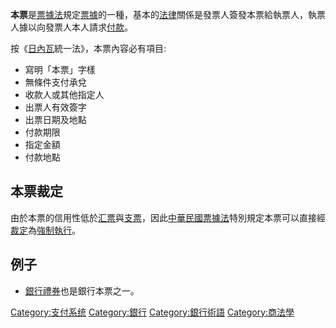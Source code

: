 '''本票'''是[[票據法|票據法]]規定[[票據|票據]]的一種，基本的[[法律|法律]]關係是發票人簽發本票給執票人，執票人據以向發票人本人請求[[付款|付款]]。

按《[[日內瓦|日內瓦]]統一法》，本票內容必有項目:
* 寫明「本票」字樣
* 無條件支付承兌
* 收款人或其他指定人
* 出票人有效簽字
* 出票日期及地點
* 付款期限
* 指定金額
* 付款地點

== 本票裁定 ==
由於本票的信用性低於[[汇票|汇票]]與[[支票|支票]]，因此[[中華民國|中華民國]][[票據法|票據法]]特別規定本票可以直接經[[裁定|裁定]]為[[強制執行|強制執行]]。

==例子==
* [[禮券_(銀行)|銀行禮券]]也是銀行本票之一。
{{Bank-stub}}
[[Category:支付系统|Category:支付系统]]
[[Category:銀行|Category:銀行]]
[[Category:銀行術語|Category:銀行術語]]
[[Category:商法學|Category:商法學]]